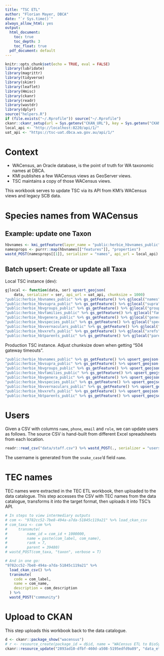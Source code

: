 ```yaml
---
title: "TSC ETL"
author: "Florian Mayer, DBCA"
date: "`r Sys.time()`"
always_allow_html: yes
output:
  html_document:
    toc: true
    toc_depth: 3
    toc_float: true
  pdf_document: default
---
```


```r
knitr::opts_chunk$set(echo = TRUE, eval = FALSE)
library(lubridate)
library(magrittr)
library(tidyverse)
library(skimr)
library(leaflet)
library(Hmisc)
library(ckanr)
library(readr)
library(wastdr)
library(dplyr)
source("helpers.R")
if (file.exists("~/.Rprofile")) source("~/.Rprofile")
ckanr::ckanr_setup(url = Sys.getenv("CKAN_URL"), key = Sys.getenv("CKAN_API_KEY"))
local_api <- "http://localhost:8220/api/1/"
uat_api <- "https://tsc-uat.dbca.wa.gov.au/api/1/"
```

# Context

* WACensus, an Oracle database, is the point of truth for WA taxonomic names at DBCA.
* KMI publishes a few WACensus views as GeoServer views.
* TSC maintains a copy of those WACensus views.

This workbook serves to update TSC via its API from KMI's WACensus views and legacy SCB data.

# Species names from WACensus

## Example: update one Taxon

```r
hbvnames <- kmi_getFeature(layer_name = "public:herbie_hbvnames_public")
namesprops <- purrr::map(hbvnames[["features"]], "properties")
wastd_POST(namesprops[[1]], serializer = "names", api_url = local_api)
```

## Batch upsert: Create or update all Taxa
Local TSC instance (dev):

```r
gjlocal <- function(data, ser) upsert_geojson(
    data, serializer = ser, api_url = uat_api, chunksize = 1000)
"public:herbie_hbvnames_public" %>% gs_getFeature() %>% gjlocal("names")
"public:herbie_hbvsupra_public" %>% gs_getFeature() %>% gjlocal("supra")
"public:herbie_hbvgroups_public" %>% gs_getFeature() %>% gjlocal("groups")
"public:herbie_hbvfamilies_public" %>% gs_getFeature() %>% gjlocal("families")
"public:herbie_hbvgenera_public" %>% gs_getFeature() %>% gjlocal("genera")
"public:herbie_hbvspecies_public" %>% gs_getFeature() %>% gjlocal("species")
"public:herbie_hbvvernaculars_public" %>% gs_getFeature() %>% gjlocal("vernaculars")
"public:herbie_hbvxrefs_public" %>% gs_getFeature() %>% gjlocal("xrefs")
"public:herbie_hbtparents_public" %>% gs_getFeature() %>% gjlocal("parents")
```

Production TSC instance. Adjust chunksize down when getting "504 gateway timeouts".

```r
"public:herbie_hbvnames_public" %>% gs_getFeature() %>% upsert_geojson(serializer = "names", chunksize=100)
"public:herbie_hbvsupra_public" %>% gs_getFeature() %>% upsert_geojson(serializer = "supra", chunksize=100)
"public:herbie_hbvgroups_public" %>% gs_getFeature() %>% upsert_geojson(serializer = "groups", chunksize=100)
"public:herbie_hbvfamilies_public" %>% gs_getFeature() %>% upsert_geojson(serializer = "families", chunksize=100)
"public:herbie_hbvgenera_public" %>% gs_getFeature() %>% upsert_geojson(serializer = "genera", chunksize=100)
"public:herbie_hbvspecies_public" %>% gs_getFeature() %>% upsert_geojson(serializer = "species", chunksize=100)
"public:herbie_hbvvernaculars_public" %>% gs_getFeature() %>% upsert_geojson(serializer = "vernaculars", chunksize=100)
"public:herbie_hbvxrefs_public" %>% gs_getFeature() %>% upsert_geojson(serializer = "xrefs", chunksize=100)
"public:herbie_hbtparents_public" %>% gs_getFeature() %>% upsert_geojson(serializer = "parents", chunksize=100)
```

# Users
Given a CSV with columns `name`, `phone`, `email` and `role`, we can update users as follows.
The source CSV is hand-built from different Excel spreadsheets from each location.

```r
readr::read_csv("data/staff.csv") %>% wastd_POST(., serializer = "users", verbose = TRUE)
```

The username is generated from the `snake_case`'d field `name`.

# TEC names
TEC names were extracted in the TEC ETL workbook, then uploaded to the data catalogue.
This step accesses the CSV with TEC names from the data catalogue, transforms it into the target
format, then uploads it into TSC's API.

```r
# In steps to view intermediary outputs
# com <- "9782cc52-7be8-494a-a7da-51845c119a21" %>% load_ckan_csv
# com_taxa <- com %>%
#     transmute(
#         name_id = com_id + 1000000,
#         name = paste(com_label, com_name),
#         rank = 7,
#         parent = 39480)
# wastd_POST(com_taxa, "taxon", verbose = T)

# And in one go:
"9782cc52-7be8-494a-a7da-51845c119a21" %>%
  load_ckan_csv() %>%
  transmute(
    code = com_label,
    name = com_name,
    description = com_description
  ) %>%
  wastd_POST("community")
```

# Upload to CKAN
This step uploads this workbook back to the data catalogue.

```r
d <- ckanr::package_show("wacensus")
# r <- resource_create(package_id = d$id, name = "WACensus ETL to BioSysTT", format = "HTML", upload = "data_etl_wacensus.html")
ckanr::resource_update("2893ad10-dfbf-460d-a508-5195edfd9a89", "data_etl_wacensus.html")
```

